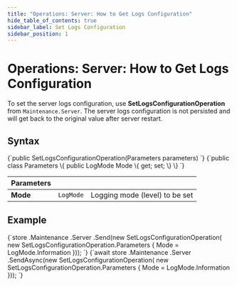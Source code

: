 ---
title: "Operations: Server: How to Get Logs Configuration"
hide_table_of_contents: true
sidebar_label: Set Logs Configuration
sidebar_position: 1
---




# Operations: Server: How to Get Logs Configuration
<LanguageSwitcher supportedLanguages={supportedLanguages} />
<LanguageContent language="csharp">


To set the server logs configuration, use **SetLogsConfigurationOperation** from `Maintenance.Server`. The server logs configuration is not persisted and will get back to the original value after server restart.

## Syntax

<TabItem value="set_logs_1" label="set_logs_1">
<CodeBlock language="csharp">
{`public SetLogsConfigurationOperation(Parameters parameters)
`}
</CodeBlock>
</TabItem>

<TabItem value="set_logs_2" label="set_logs_2">
<CodeBlock language="csharp">
{`public class Parameters
\{
    public LogMode Mode \{ get; set; \}
\}
`}
</CodeBlock>
</TabItem>

| Parameters | | |
| ------------- | ------------- | ----- |
| **Mode** | `LogMode`  | Logging mode (level) to be set |

## Example

<Tabs groupId='languageSyntax'>
<TabItem value="Sync" label="Sync">
<CodeBlock language="csharp">
{`store
    .Maintenance
    .Server
    .Send(new SetLogsConfigurationOperation(
        new SetLogsConfigurationOperation.Parameters
        {
            Mode = LogMode.Information
        }));
`}
</CodeBlock>
</TabItem>
<TabItem value="Async" label="Async">
<CodeBlock language="csharp">
{`await store
    .Maintenance
    .Server
    .SendAsync(new SetLogsConfigurationOperation(
        new SetLogsConfigurationOperation.Parameters
        {
            Mode = LogMode.Information
        }));
`}
</CodeBlock>
</TabItem>
</Tabs>

</LanguageContent>

<!---

-->